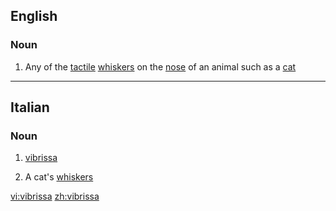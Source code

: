 ==English==

===Noun===
{{wikipedia}}
{{en-noun|vibrissae}}

# Any of the [[tactile]] [[whisker]]s on the [[nose]] of an animal such as a [[cat]]

----

==Italian==

===Noun===
{{it-noun|vibriss|f|a|e}}

# [[#English|vibrissa]]
# {{in plural|lang=it}} A cat's [[whiskers]]

[[vi:vibrissa]]
[[zh:vibrissa]]